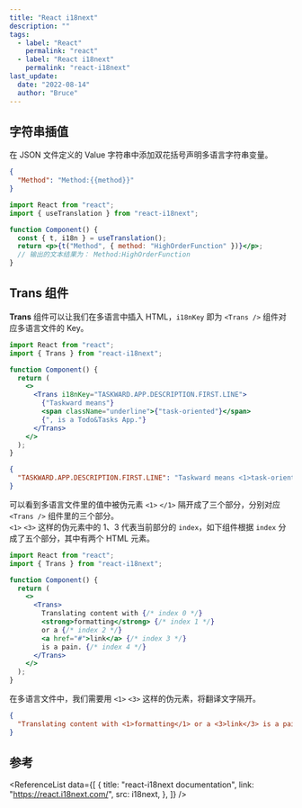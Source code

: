 ```yaml
---
title: "React i18next"
description: ""
tags:
  - label: "React"
    permalink: "react"
  - label: "React i18next"
    permalink: "react-i18next"
last_update:
  date: "2022-08-14"
  author: "Bruce"
---
```



## 字符串插值

在 JSON 文件定义的 Value 字符串中<TH>添加双花括号</TH>声明多语言字符串变量。

```json title="JSON"
{
  "Method": "Method:{{method}}"
}
```

```jsx {6} title="JavaScript" showLineNumbers
import React from "react";
import { useTranslation } from "react-i18next";

function Component() {
  const { t, i18n } = useTranslation();
  return <p>{t("Method", { method: "HighOrderFunction" })}</p>;
  // 输出的文本结果为： Method:HighOrderFunction
}
```

## Trans 组件

**Trans** 组件可以让我们在多语言中插入 HTML，`i18nKey` 即为 `<Trans />` 组件对应多语言文件的 Key。

```jsx {7,11} title="JavaScript" showLineNumbers
import React from "react";
import { Trans } from "react-i18next";

function Component() {
  return (
    <>
      <Trans i18nKey="TASKWARD.APP.DESCRIPTION.FIRST.LINE">
        {"Taskward means"}
        <span className="underline">{"task-oriented"}</span>
        {", is a Todo&Tasks App."}
      </Trans>
    </>
  );
}
```

```json title="en.json"
{
  "TASKWARD.APP.DESCRIPTION.FIRST.LINE": "Taskward means <1>task-oriented</1>, is a Todo&Tasks App."
}
```

可以看到多语言文件里的值中被伪元素 `<1>` `</1>` 隔开成了三个部分，分别对应 `<Trans />` 组件里的三个部分。  
`<1>` `<3>` 这样的伪元素中的 1、3 代表当前部分的 `index`，如下组件根据 `index` 分成了五个部分，其中有两个 HTML 元素。

```jsx title="Trans.js" showLineNumbers
import React from "react";
import { Trans } from "react-i18next";

function Component() {
  return (
    <>
      <Trans>
        Translating content with {/* index 0 */}
        <strong>formatting</strong> {/* index 1 */}
        or a {/* index 2 */}
        <a href="#">link</a> {/* index 3 */}
        is a pain. {/* index 4 */}
      </Trans>
    </>
  );
}
```

在多语言文件中，我们需要用 `<1>` `<3>` 这样的伪元素，将翻译文字隔开。

```json title="JSON"
{
  "Translating content with <1>formatting</1> or a <3>link</3> is a pain.": "Translating content with <1>formatting</1> or a <3>link</3> is a pain."
}
```

## 参考

<ReferenceList
  data={[
    {
      title: "react-i18next documentation",
      link: "https://react.i18next.com/",
      src: i18next,
    },
  ]}
/>
